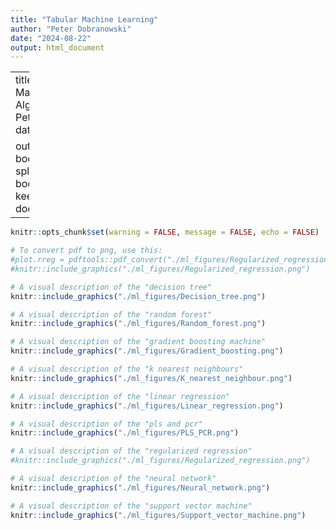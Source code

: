 ```yaml
---
title: "Tabular Machine Learning"
author: "Peter Dobranowski"
date: "2024-08-22"
output: html_document
---
```

---
title: "Tabular Machine Learning Algorithms"
Author: Peter Dobranowski
date: "`r Sys.Date()`"

output: 
  bookdown::gitbook:
    split_by: section
  bookdown::pdf_book:
    keep_tex: no
documentclass: book
---


```r
knitr::opts_chunk$set(warning = FALSE, message = FALSE, echo = FALSE) 
```

```r
# To convert pdf to png, use this:
#plot.rreg = pdftools::pdf_convert("./ml_figures/Regularized_regression.pdf", format = "png", pages = 1, filenames = "./ml_figures/Regularized_regression.png")
#knitr::include_graphics("./ml_figures/Regularized_regression.png")
```

```r
# A visual description of the "decision tree"
knitr::include_graphics("./ml_figures/Decision_tree.png")
```

```r
# A visual description of the "random forest"
knitr::include_graphics("./ml_figures/Random_forest.png")
```

```r
# A visual description of the "gradient boosting machine"
knitr::include_graphics("./ml_figures/Gradient_boosting.png")
```

```r
# A visual description of the "k nearest neighbours"
knitr::include_graphics("./ml_figures/K_nearest_neighbour.png")
```

```r
# A visual description of the "linear regression"
knitr::include_graphics("./ml_figures/Linear_regression.png")

```

```r
# A visual description of the "pls and pcr"
knitr::include_graphics("./ml_figures/PLS_PCR.png")
```

```r
# A visual description of the "regularized regression"
#knitr::include_graphics("./ml_figures/Regularized_regression.png")
```

```r
# A visual description of the "neural network"
knitr::include_graphics("./ml_figures/Neural_network.png")
```

```r
# A visual description of the "support vector machine"
knitr::include_graphics("./ml_figures/Support_vector_machine.png")
```

